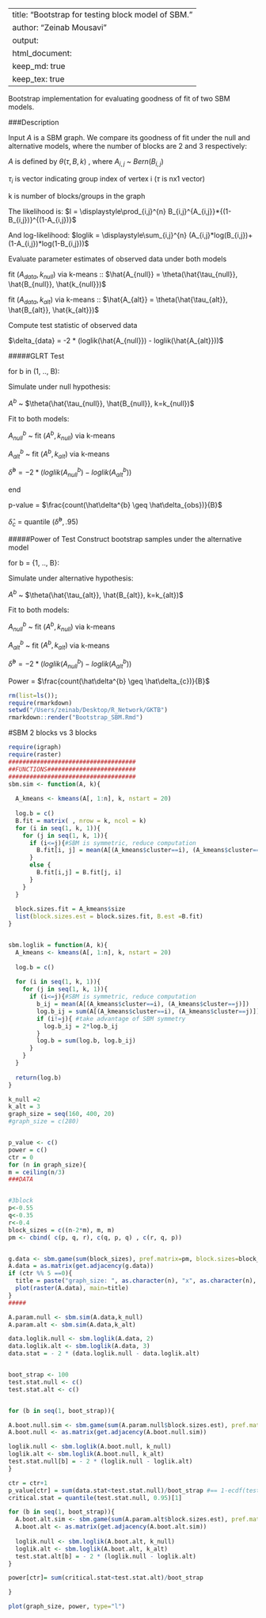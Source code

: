 
---
title: "Bootstrap for testing block model of SBM."
author: "Zeinab Mousavi"
output: 
  html_document:
  keep_md: true
keep_tex: true
---
  
  
Bootstrap implementation for evaluating goodness of fit of two SBM models.

###Description 

Input $A$ is a SBM graph. We compare its goodness of fit under the null and alternative models, where the number of blocks are 2 and 3 respectively:
  
$A$ is defined by $\theta(\tau, B, k)$ , where $A_{i,j}$ ~ $Bern(B_{i,j})$

$\tau_{i}$ is vector indicating group index of vertex i ($\tau$ is nx1 vector)

k is number of blocks/groups in the graph

The likelihood is: $l = \displaystyle\prod_{i,j}^{n} B_{i,j}^{A_{i,j}}*{(1-B_{i,j})}^{(1-A_{i,j})}$  

And log-likelihood: $loglik = \displaystyle\sum_{i,j}^{n} (A_{i,j}*log(B_{i,j})+(1-A_{i,j})*log(1-B_{i,j}))$

Evaluate parameter estimates of observed data under both models

fit $(A_{data}, k_{null})$ via k-means :: $\hat{A_{null}} = \theta(\hat{\tau_{null}}, \hat{B_{null}}, \hat{k_{null}})$ 

fit $(A_{data}, k_{alt})$ via k-means :: $\hat{A_{alt}} = \theta(\hat{\tau_{alt}}, \hat{B_{alt}}, \hat{k_{alt}})$ 

Compute test statistic of observed data 

$\delta_{data} = -2 * (loglik(\hat{A_{null}}) - loglik(\hat{A_{alt}}))$

#####GLRT Test

for b in (1, .., B):

Simulate under null hypothesis:

$A^{b}$ ~  $\theta(\hat{\tau_{null}}, \hat{B_{null}}, k=k_{null})$

Fit to both models:

$A_{null}^{b}$ ~ fit $(A^{b}, k_{null})$ via k-means

$A_{alt}^{b}$ ~ fit $(A^{b}, k_{alt})$ via k-means

$\hat\delta^{b} = -2 * (loglik(A_{null}^{b}) - loglik(A_{alt}^{b}))$

end 

p-value = $\frac{count(\hat\delta^{b} \geq \hat\delta_{obs})}{B}$

$\hat\delta_{c}$ = quantile $( \hat\delta^{b}, .95)$

#####Power of Test
Construct bootstrap samples under the alternative model

for b = {1, .., B}:

Simulate under alternative hypothesis:

$A^{b}$ ~  $\theta(\hat{\tau_{alt}}, \hat{B_{alt}}, k=k_{alt})$

Fit to both models:

$A_{null}^{b}$ ~ fit $(A^{b}, k_{null})$ via k-means

$A_{alt}^{b}$ ~ fit $(A^{b}, k_{alt})$ via k-means

$\hat\delta^{b} = -2 * (loglik(A_{null}^{b}) - loglik(A_{alt}^{b}))$

Power = $\frac{count(\hat\delta^{b} \geq \hat\delta_{c})}{B}$



```r
rm(list=ls()); 
require(rmarkdown)
setwd("/Users/zeinab/Desktop/R_Network/GKTB")
rmarkdown::render("Bootstrap_SBM.Rmd") 
```

#SBM 2 blocks vs 3 blocks 
```r
require(igraph)
require(raster)
####################################
##FUNCTIONS#########################
####################################
sbm.sim <- function(A, k){
  
  A_kmeans <- kmeans(A[, 1:n], k, nstart = 20)
  
  log.b = c()
  B.fit = matrix( , nrow = k, ncol = k)
  for (i in seq(1, k, 1)){
    for (j in seq(1, k, 1)){
      if (i<=j){#SBM is symmetric, reduce computation
        B.fit[i, j] = mean(A[(A_kmeans$cluster==i), (A_kmeans$cluster==j)])
      }
      else {
        B.fit[i,j] = B.fit[j, i]
      }
    }
  }
  
  block.sizes.fit = A_kmeans$size
  list(block.sizes.est = block.sizes.fit, B.est =B.fit)
}


sbm.loglik = function(A, k){
  A_kmeans <- kmeans(A[, 1:n], k, nstart = 20)
  
  log.b = c()
  
  for (i in seq(1, k, 1)){
    for (j in seq(1, k, 1)){
      if (i<=j){#SBM is symmetric, reduce computation
        b_ij = mean(A[(A_kmeans$cluster==i), (A_kmeans$cluster==j)])
        log.b_ij = sum(A[(A_kmeans$cluster==i), (A_kmeans$cluster==j)])*log(b_ij) + (A_kmeans$size[i]*A_kmeans$size[j]-sum(A[(A_kmeans$cluster==i), (A_kmeans$cluster==j)]))*log(1-b_ij)
        if (i!=j){ #take advantage of SBM symmetry
          log.b_ij = 2*log.b_ij
        }
        log.b = sum(log.b, log.b_ij)
      }
    }
  }
  
  return(log.b)
}
```

```r
k_null =2
k_alt = 3
graph_size = seq(160, 400, 20)
#graph_size = c(280)


p_value <- c()
power = c()
ctr = 0 
for (n in graph_size){
m = ceiling(n/3)
###DATA


#3block 
p<-0.55
q<-0.35
r<-0.4
block_sizes = c((n-2*m), m, m)
pm <- cbind( c(p, q, r), c(q, p, q) , c(r, q, p))


g.data <- sbm.game(sum(block_sizes), pref.matrix=pm, block.sizes=block_sizes, directed=FALSE,loops=FALSE)
A.data = as.matrix(get.adjacency(g.data))
if (ctr %% 5 ==0){ 
  title = paste("graph_size: ", as.character(n), "x", as.character(n), sep="")
  plot(raster(A.data), main=title)
}
#####

A.param.null <- sbm.sim(A.data,k_null)
A.param.alt <- sbm.sim(A.data,k_alt)

data.loglik.null <- sbm.loglik(A.data, 2)
data.loglik.alt <- sbm.loglik(A.data, 3)
data.stat = - 2 * (data.loglik.null - data.loglik.alt)


boot_strap <- 100
test.stat.null <- c()
test.stat.alt <- c()


for (b in seq(1, boot_strap)){

A.boot.null.sim <- sbm.game(sum(A.param.null$block.sizes.est), pref.matrix=A.param.null$B.est, block.sizes=A.param.null$block.sizes.est, directed=FALSE,loops=FALSE)
A.boot.null <- as.matrix(get.adjacency(A.boot.null.sim))

loglik.null <- sbm.loglik(A.boot.null, k_null)
loglik.alt <- sbm.loglik(A.boot.null, k_alt)
test.stat.null[b] = - 2 * (loglik.null - loglik.alt)
}

ctr = ctr+1
p_value[ctr] = sum(data.stat<test.stat.null)/boot_strap #== 1-ecdf(test.stat.null)(data.stat)
critical.stat = quantile(test.stat.null, 0.95)[1]

for (b in seq(1, boot_strap)){
  A.boot.alt.sim <- sbm.game(sum(A.param.alt$block.sizes.est), pref.matrix=A.param.alt$B.est, block.sizes=A.param.alt$block.sizes.est, directed=FALSE,loops=FALSE)
  A.boot.alt <- as.matrix(get.adjacency(A.boot.alt.sim))
  
  loglik.null <- sbm.loglik(A.boot.alt, k_null)
  loglik.alt <- sbm.loglik(A.boot.alt, k_alt)
  test.stat.alt[b] = - 2 * (loglik.null - loglik.alt)
}

power[ctr]= sum(critical.stat<test.stat.alt)/boot_strap 

}

plot(graph_size, power, type="l")
```